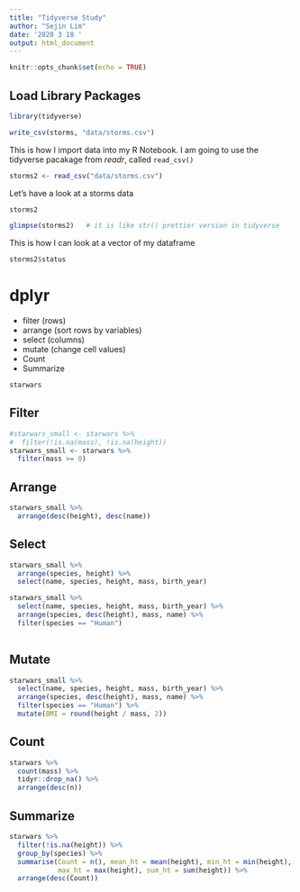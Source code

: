 ```yaml
---
title: "Tidyverse Study"
author: "Sejin Lim"
date: '2020 3 18 '
output: html_document
---
```


```r
knitr::opts_chunk$set(echo = TRUE)
```

## Load Library Packages

```r
library(tidyverse)
```


```r
write_csv(storms, "data/storms.csv")
```

This is how I import data into my R Notebook. I am going to use the tidyverse pacakage from *readr*, called `read_csv()`

```r
storms2 <- read_csv("data/storms.csv")
```

Let's have a look at a storms data

```r
storms2
```

```r
glimpse(storms2)   # it is like str() prettier version in tidyverse
```

This is how I can look at a vector of my dataframe

```r
storms2$status
```

# dplyr

- filter (rows)
- arrange (sort rows by variables)
- select (columns)
- mutate (change cell values)
- Count
- Summarize

```r
starwars
```

## Filter

```r
#starwars_small <- starwars %>% 
#  filter(!is.na(mass), !is.na(height))
starwars_small <- starwars %>% 
  filter(mass >= 0)
```

## Arrange

```r
starwars_small %>% 
  arrange(desc(height), desc(name))
```

## Select

```r
starwars_small %>% 
  arrange(species, height) %>% 
  select(name, species, height, mass, birth_year)
```


```r
starwars_small %>% 
  select(name, species, height, mass, birth_year) %>% 
  arrange(species, desc(height), mass, name) %>% 
  filter(species == "Human") 
  
```


## Mutate

```r
starwars_small %>% 
  select(name, species, height, mass, birth_year) %>% 
  arrange(species, desc(height), mass, name) %>% 
  filter(species == "Human") %>% 
  mutate(BMI = round(height / mass, 2))
```


## Count

```r
starwars %>% 
  count(mass) %>% 
  tidyr::drop_na() %>% 
  arrange(desc(n))
```


## Summarize

```r
starwars %>% 
  filter(!is.na(height)) %>% 
  group_by(species) %>% 
  summarise(Count = n(), mean_ht = mean(height), min_ht = min(height),
            max_ht = max(height), sum_ht = sum(height)) %>% 
  arrange(desc(Count))
```


